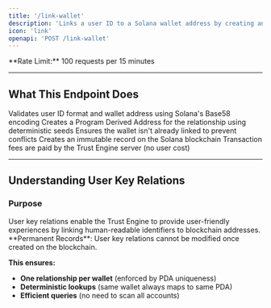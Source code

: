 ```yaml
---
title: '/link-wallet'
description: 'Links a user ID to a Solana wallet address by creating an on-chain relationship record.'
icon: 'link'
openapi: 'POST /link-wallet'
---
```


<Info>
**Rate Limit:** 100 requests per 15 minutes
</Info>

---

## What This Endpoint Does

<Steps>
  <Step title="Parameter Validation">
    Validates user ID format and wallet address using Solana's Base58 encoding
  </Step>
  <Step title="PDA Generation">
    Creates a Program Derived Address for the relationship using deterministic seeds
  </Step>
  <Step title="Duplicate Check">
    Ensures the wallet isn't already linked to prevent conflicts
  </Step>
  <Step title="On-Chain Storage">
    Creates an immutable record on the Solana blockchain
  </Step>
  <Step title="Server Sponsorship">
    Transaction fees are paid by the Trust Engine server (no user cost)
  </Step>
</Steps>

---

## Understanding User Key Relations

### Purpose
<Info>
User key relations enable the Trust Engine to provide user-friendly experiences by linking human-readable identifiers to blockchain addresses.
</Info>

<Warning>
**Permanent Records**: User key relations cannot be modified once created on the blockchain.
</Warning>

**This ensures:**
- **One relationship per wallet** (enforced by PDA uniqueness)
- **Deterministic lookups** (same wallet always maps to same PDA)
- **Efficient queries** (no need to scan all accounts)